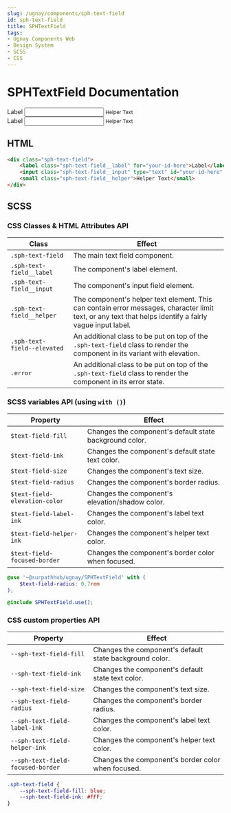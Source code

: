 ```yaml
---
slug: /ugnay/components/sph-text-field
id: sph-text-field
title: SPHTextField
tags:
- Ugnay Components Web
- Design System
- SCSS
- CSS
---
```


# SPHTextField Documentation


<SPHComponentPreview>
    <SPHComponentPreviewRow>
        <div class="sph-text-field">
            <label class="sph-text-field__label" for="your-id-here">Label</label>
            <input class="sph-text-field__input" type="text" id="your-id-here" />
            <small class="sph-text-field__helper">Helper Text</small>
        </div>
        <div class="sph-text-field error">
            <label class="sph-text-field__label" for="your-id-here">Label</label>
            <input class="sph-text-field__input" type="text" id="your-id-here" />
            <small class="sph-text-field__helper">Helper Text</small>
        </div>
    </SPHComponentPreviewRow>
</SPHComponentPreview>

## HTML
```html
<div class="sph-text-field">
    <label class="sph-text-field__label" for="your-id-here">Label</label>
    <input class="sph-text-field__input" type="text" id="your-id-here" />
    <small class="sph-text-field__helper">Helper Text</small>
</div>
```

## SCSS

### CSS Classes & HTML Attributes API
| Class | Effect |
|-------|--------|
| `.sph-text-field` | The main text field component. |
| `.sph-text-field__label` | The component's label element. |
| `.sph-text-field__input` | The component's input field element. |
| `.sph-text-field__helper` | The component's helper text element. This can contain error messages, character limit text, or any text that helps identify a fairly vague input label. |
| `.sph-text-field--elevated` | An additional class to be put on top of the `.sph-text-field` class to render the component in its variant with elevation. |
| `.error` | An additional class to be put on top of the `.sph-text-field` class to render the component in its error state. |

### SCSS variables API (using `with ()`)

| Property | Effect |
|----------|--------|
| `$text-field-fill` | Changes the component's default state background color. |
| `$text-field-ink` | Changes the component's default state text color. |
| `$text-field-size` | Changes the component's text size. |
| `$text-field-radius` | Changes the component's border radius. |
| `$text-field-elevation-color` | Changes the component's elevation/shadow color.  |
| `$text-field-label-ink` | Changes the component's label text color. |
| `$text-field-helper-ink` | Changes the component's helper text color. |
| `$text-field-focused-border` | Changes the component's border color when focused. |

```scss
@use '~@surpathhub/ugnay/SPHTextField' with (
    $text-field-radius: 0.7rem
);

@include SPHTextField.use();
```

### CSS custom properties API

| Property | Effect |
|----------|--------|
| `--sph-text-field-fill` | Changes the component's default state background color. |
| `--sph-text-field-ink` | Changes the component's default state text color. |
| `--sph-text-field-size` | Changes the component's text size. |
| `--sph-text-field-radius` | Changes the component's border radius. |
| `--sph-text-field-label-ink` | Changes the component's label text color. |
| `--sph-text-field-helper-ink` | Changes the component's helper text color. |
| `--sph-text-field-focused-border` | Changes the component's border color when focused. |

```css
.sph-text-field {
    --sph-text-field-fill: blue;
    --sph-text-field-ink: #FFF;
}
```
